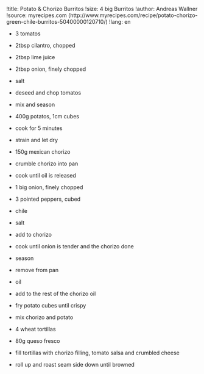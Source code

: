!title: Potato & Chorizo Burritos
!size: 4 big Burritos
!author: Andreas Wallner
!source: myrecipes.com (http://www.myrecipes.com/recipe/potato-chorizo-green-chile-burritos-50400000120710/)
!lang: en

* 3 tomatos
* 2tbsp cilantro, chopped
* 2tbsp lime juice
* 2tbsp onion, finely chopped
* salt
- deseed and chop tomatos
- mix and season

* 400g potatos, 1cm cubes
- cook for 5 minutes
- strain and let dry

* 150g mexican chorizo
- crumble chorizo into pan
- cook until oil is released

* 1 big onion, finely chopped
* 3 pointed peppers, cubed
* chile
* salt
- add to chorizo
- cook until onion is tender and the chorizo done
- season
- remove from pan

* oil
- add to the rest of the chorizo oil
- fry potato cubes until crispy
- mix chorizo and potato

* 4 wheat tortillas
* 80g queso fresco
- fill tortillas with chorizo filling, tomato salsa and crumbled cheese
- roll up and roast seam side down until browned